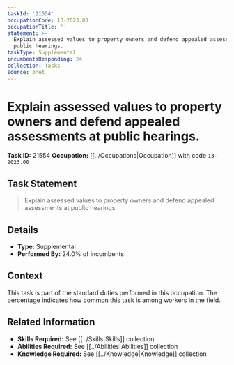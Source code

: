 ```yaml
---
taskId: '21554'
occupationCode: 13-2023.00
occupationTitle: ''
statement: >-
  Explain assessed values to property owners and defend appealed assessments at
  public hearings.
taskType: Supplemental
incumbentsResponding: 24
collection: Tasks
source: onet
---
```

# Explain assessed values to property owners and defend appealed assessments at public hearings.

**Task ID:** 21554
**Occupation:** [[../Occupations|Occupation]] with code `13-2023.00`

## Task Statement

> Explain assessed values to property owners and defend appealed assessments at public hearings.

## Details

- **Type:** Supplemental
- **Performed By:** 24.0% of incumbents

## Context

This task is part of the standard duties performed in this occupation. The percentage indicates how common this task is among workers in the field.

## Related Information

- **Skills Required:** See [[../Skills|Skills]] collection
- **Abilities Required:** See [[../Abilities|Abilities]] collection
- **Knowledge Required:** See [[../Knowledge|Knowledge]] collection
